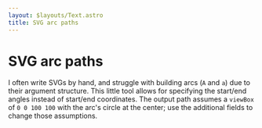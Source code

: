 ```yaml
---
layout: $layouts/Text.astro
title: SVG arc paths
---
```



# SVG arc paths

I often write SVGs by hand, and struggle with building arcs (`A` and `a`) due to
their argument structure. This little tool allows for specifying the start/end
angles instead of start/end coordinates. The output path assumes a `viewBox` of
`0 0 100 100` with the arc's circle at the center; use the additional fields to
change those assumptions.

<SvgArcGenerator client:idle />
